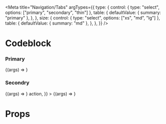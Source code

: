 
<Meta
    title="Navigation/Tabs"
    argTypes={{
        type: {
            control: { type: "select", options: ["primary", "secondary", "thin"] },
            table: {
                defaultValue: { summary: "primary" },
            },
        },
        size: {
            control: { type: "select", options: ["xs", "md", "lg"] },
            table: {
                defaultValue: { summary: "md" },
            },
        },
    }}
/>

# Codeblock

### Primary

<Canvas>
    <Story
        name="primary tabs"
        args={{
            type: "primary",
            tabContent: [
                { value: "tabs1", content: "Tabs1", title: "tabs1" },
                { value: "tabs2", content: "Lorem Ipsum is simply dummy text of the printing and typesetting industry. Lorem Ipsum has been the industry's standard dummy text ever since the 1500s, when an unknown printer took a galley of type and scrambled it to make a type specimen book. It has survived not only five centuries, but also the leap into electronic typesetting, remaining essentially unchanged. It was popularised in the 1960s with the release of Letraset sheets containing Lorem Ipsum passages, and more recently with desktop publishing software like Aldus PageMaker including versions of Lorem Ipsum.\nLorem Ipsum is simply dummy text of the printing and typesetting industry. Lorem Ipsum has been the industry's standard dummy text ever since the 1500s, when an unknown printer took a galley of type and scrambled it to make a type specimen book. It has survived not only five centuries, but also the leap into electronic typesetting, remaining essentially unchanged. It was popularised in the 1960s with the release of Letraset sheets containing Lorem Ipsum passages, and more recently with desktop publishing software like Aldus PageMaker including versions of Lorem Ipsum.\nLorem Ipsum is simply dummy text of the printing and typesetting industry. Lorem Ipsum has been the industry's standard dummy text ever since the 1500s, when an unknown printer took a galley of type and scrambled it to make a type specimen book. It has survived not only five centuries, but also the leap into electronic typesetting, remaining essentially unchanged. It was popularised in the 1960s with the release of Letraset sheets containing Lorem Ipsum passages, and more recently with desktop publishing software like Aldus PageMaker including versions of Lorem Ipsum.\nLorem Ipsum is simply dummy text of the printing and typesetting industry. Lorem Ipsum has been the industry's standard dummy text ever since the 1500s, when an unknown printer took a galley of type and scrambled it to make a type specimen book. It has survived not only five centuries, but also the leap into electronic typesetting, remaining essentially unchanged. It was popularised in the 1960s with the release of Letraset sheets containing Lorem Ipsum passages, and more recently with desktop publishing software like Aldus PageMaker including versions of Lorem Ipsum.\n Lorem Ipsum is simply dummy text of the printing and typesetting industry. Lorem Ipsum has been the industry's standard dummy text ever since the 1500s, when an unknown printer took a galley of type and scrambled it to make a type specimen book. It has survived not only five centuries, but also the leap into electronic typesetting, remaining essentially unchanged. It was popularised in the 1960s with the release of Letraset sheets containing Lorem Ipsum passages, and more recently with desktop publishing software like Aldus PageMaker including versions of Lorem Ipsum.", title: "Long Content" },
                { value: "tabs3", content: "Tabs3", title: "tabs3", disabled: true },
                { value: "tabs4", content: "Tabs4", title: "tabs4" },
            ],
        }}
    >
        {(args) => <Tabs {...args} />}
    </Story>
</Canvas>

### Secondry

<Canvas>
    <Story
        name="secondary tabs"
        args={{
            type: "secondary",
            tabContent: [
                { value: "tabs1", content: "Tabs1", title: "tabs1" },
                { value: "tabs2", content: "Tabs2", title: "tabs2" },
                { value: "tabs3", content: "Tabs3", title: "tabs3", disabled: true },
                { value: "tabs4", content: "Tabs4", title: "tabs4" },
            ],
        }}
    >
        {(args) => <Tabs {...args} />}
    </Story>
</Canvas>

<Preview>
    <Story
        name="Playground"
        args={{
            type: "primary",
            tabContent: [
                { value: "tabs1", content: "Tabs1", title: "tabs1" },
                { value: "tabs2", content: "Tabs2", title: "tabs2" },
                { value: "tabs3", content: "Tabs3", title: "tabs3" },
                { value: "tabs4", content: "Tabs4", title: "tabs4" },
            ],
            tabExtraContentRight: <Button>action</Button>,
        }}
    >
        {(args) => <Tabs {...args} />}
    </Story>
</Preview>

<ArgsTable story="Playground" />

# Props

<ArgsTable of={Tabs} />
